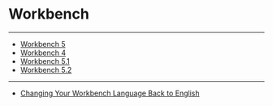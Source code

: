 


Workbench
=========
***
* [Workbench 5](..\workbench_5\index.qmd)
* [Workbench 4](..\workbench_4\index.qmd)
* [Workbench 5.1](..\workbench_51\index.qmd)
* [Workbench 5.2](..\workbench_52\index.qmd)

***
* [Changing Your Workbench Language Back to English](..\..\article\changing_your_workbench_language_back_to_english\index.qmd)
